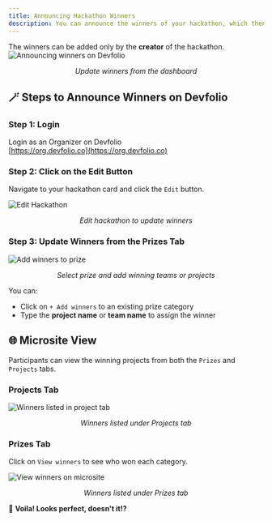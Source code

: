 ```yaml
---
title: Announcing Hackathon Winners
description: You can announce the winners of your hackathon, which then shows up on the microsite.
---
```


<Callout title="Permission Required" type="warning">
  The winners can be added only by the <strong>creator</strong> of the hackathon.
</Callout>

<img src="/assets/winners.gif" alt="Announcing winners on Devfolio" />
<p align="center"><i>Update winners from the dashboard</i></p>


## 🪄 Steps to Announce Winners on Devfolio

### Step 1: Login

Login as an Organizer on Devfolio  
[https://org.devfolio.co](https://org.devfolio.co)

### Step 2: Click on the Edit Button

Navigate to your hackathon card and click the <code>Edit</code> button.

<img src="/assets/image (1) (1) (1) (1) (1) (1) (1) (1) (1).png" alt="Edit Hackathon" />
<p align="center"><i>Edit hackathon to update winners</i></p>

### Step 3: Update Winners from the Prizes Tab

<img src="/assets/pika-1693121665130-1x.png" alt="Add winners to prize" />
<p align="center"><i>Select prize and add winning teams or projects</i></p>

You can:

- Click on <code>+ Add winners</code> to an existing prize category  
- Type the <strong>project name</strong> or <strong>team name</strong> to assign the winner


## 🌐 Microsite View

<Callout title="Info" type="info">
  Participants can view the winning projects from both the <code>Prizes</code> and <code>Projects</code> tabs.
</Callout>

### Projects Tab

<img src="/assets/image (3) (1) (1) (1) (1).png" alt="Winners listed in project tab" />
<p align="center"><i>Winners listed under Projects tab</i></p>

### Prizes Tab

Click on <code>View winners</code> to see who won each category.

<img src="/assets/pika-1693122131028-1x.png" alt="View winners on microsite" />
<p align="center"><i>Winners listed under Prizes tab</i></p>

🎉 **Voila! Looks perfect, doesn't it!?**
